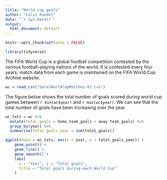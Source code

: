 ```yaml
---
title: "World cup goals"
author: "Colin Rundel"
date: "`r Sys.Date()`"
output:
  html_document: default
---
```


```r
knitr::opts_chunk$set(echo = FALSE)
```

```r
library(tidyverse)
```

The FIFA World Cup is a global football competition contested by the various 
football-playing nations of the world. It is contested every four years, match 
data from each game is maintained on the FIFA World Cup Archive website.

```r
wc = read_csv("data/WorldCupMatches-01.csv")
```

The figure below shows the total number of goals scored during world cup games 
between `r min(wc$year)` and `r max(wc$year)`. We can see that the total number 
of goals have been increasing over the year.

```r
wc_tots = wc %>%
  mutate(total_goals = home_team_goals + away_team_goals) %>%
  group_by(year) %>%
  summarise(total_goals_year = sum(total_goals))
```

```r
ggplot(data = wc_tots, aes(x = year, y = total_goals_year)) +
    geom_point() +
    geom_line() +
    geom_smooth() +
    labs(
      x = "Year", y = "Total goals",
      title = "Total goals during each World Cup"
    )
```
